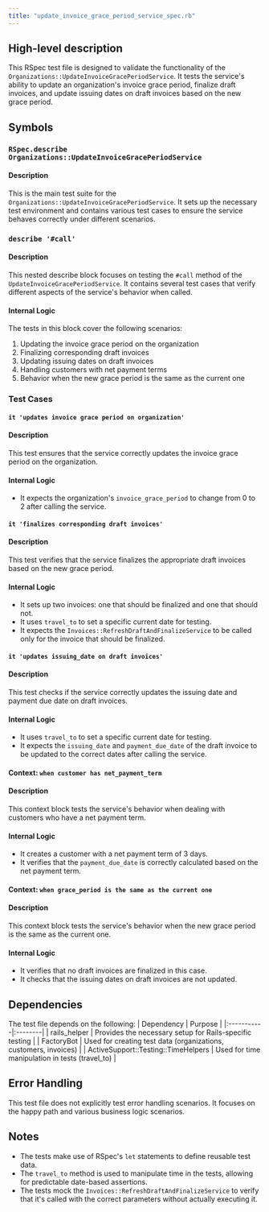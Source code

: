 ```yaml
---
title: "update_invoice_grace_period_service_spec.rb"
---
```


## High-level description
This RSpec test file is designed to validate the functionality of the `Organizations::UpdateInvoiceGracePeriodService`. It tests the service's ability to update an organization's invoice grace period, finalize draft invoices, and update issuing dates on draft invoices based on the new grace period.

## Symbols

### `RSpec.describe Organizations::UpdateInvoiceGracePeriodService`
#### Description
This is the main test suite for the `Organizations::UpdateInvoiceGracePeriodService`. It sets up the necessary test environment and contains various test cases to ensure the service behaves correctly under different scenarios.

### `describe '#call'`
#### Description
This nested describe block focuses on testing the `#call` method of the `UpdateInvoiceGracePeriodService`. It contains several test cases that verify different aspects of the service's behavior when called.

#### Internal Logic
The tests in this block cover the following scenarios:
1. Updating the invoice grace period on the organization
2. Finalizing corresponding draft invoices
3. Updating issuing dates on draft invoices
4. Handling customers with net payment terms
5. Behavior when the new grace period is the same as the current one

### Test Cases

#### `it 'updates invoice grace period on organization'`
#### Description
This test ensures that the service correctly updates the invoice grace period on the organization.

#### Internal Logic
- It expects the organization's `invoice_grace_period` to change from 0 to 2 after calling the service.

#### `it 'finalizes corresponding draft invoices'`
#### Description
This test verifies that the service finalizes the appropriate draft invoices based on the new grace period.

#### Internal Logic
- It sets up two invoices: one that should be finalized and one that should not.
- It uses `travel_to` to set a specific current date for testing.
- It expects the `Invoices::RefreshDraftAndFinalizeService` to be called only for the invoice that should be finalized.

#### `it 'updates issuing_date on draft invoices'`
#### Description
This test checks if the service correctly updates the issuing date and payment due date on draft invoices.

#### Internal Logic
- It uses `travel_to` to set a specific current date for testing.
- It expects the `issuing_date` and `payment_due_date` of the draft invoice to be updated to the correct dates after calling the service.

#### Context: `when customer has net_payment_term`
#### Description
This context block tests the service's behavior when dealing with customers who have a net payment term.

#### Internal Logic
- It creates a customer with a net payment term of 3 days.
- It verifies that the `payment_due_date` is correctly calculated based on the net payment term.

#### Context: `when grace_period is the same as the current one`
#### Description
This context block tests the service's behavior when the new grace period is the same as the current one.

#### Internal Logic
- It verifies that no draft invoices are finalized in this case.
- It checks that the issuing dates on draft invoices are not updated.

## Dependencies
The test file depends on the following:
| Dependency | Purpose |
|:-----------|:--------|
| rails_helper | Provides the necessary setup for Rails-specific testing |
| FactoryBot | Used for creating test data (organizations, customers, invoices) |
| ActiveSupport::Testing::TimeHelpers | Used for time manipulation in tests (travel_to) |

## Error Handling
This test file does not explicitly test error handling scenarios. It focuses on the happy path and various business logic scenarios.

## Notes
- The tests make use of RSpec's `let` statements to define reusable test data.
- The `travel_to` method is used to manipulate time in the tests, allowing for predictable date-based assertions.
- The tests mock the `Invoices::RefreshDraftAndFinalizeService` to verify that it's called with the correct parameters without actually executing it.